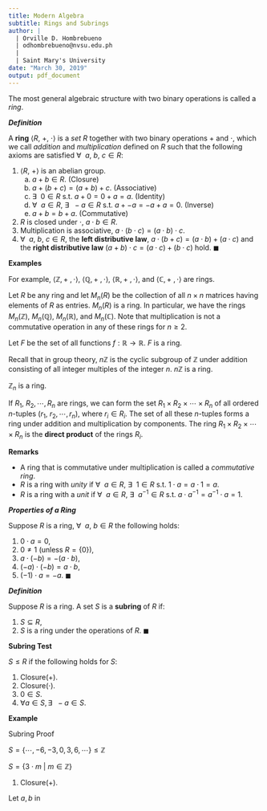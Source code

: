 ```yaml
---
title: Modern Algebra
subtitle: Rings and Subrings
author: |
  | Orville D. Hombrebueno
  | odhombrebueno@nvsu.edu.ph
  |
  | Saint Mary's University
date: "March 30, 2019"
output: pdf_document
---
```

The most general algebraic structure with two binary operations is called a *ring*.

***Definition***

A **ring** $\langle R,\:+,\:\cdot\rangle$ is a *set* $R$ together with two binary operations $+$ and $\cdot$, which we call *addition* and *multiplication* defined on $R$ such that the following axioms are satisfied $\forall \:\:a,\: b,\:c \in R$:

1. $\langle R,\:+\rangle$ is an abelian group.
    a. $a+b \in R$. (Closure)
    b. $a+(b+c)=(a+b)+c$. (Associative)
    c. $\exists \:\:0 \in R$ s.t. $a+0=0+a=a$. (Identity)
    d. $\forall \:\:a\in R,$ $\exists \:\:-a\in R$ s.t. $a+-a=-a+a=0$. (Inverse)
    e. $a+b=b+a$. (Commutative)
2. $R$ is closed under $\cdot$, $a \cdot b\in R$.
3. Multiplication is associative, $a\cdot(b\cdot c)=(a\cdot b)\cdot c$.
4. $\forall \:\:a,\:b,\:c\in R$, the **left distributive law**, $a\cdot(b+c)=(a\cdot b)+(a\cdot c)$ and the **right distributive law** $(a+b)\cdot c=(a\cdot c)+(b\cdot c)$ hold. $\blacksquare$

**Examples**

For example, $\langle\mathbb{Z},+\:,\cdot\rangle$, $\langle\mathbb{Q},+\:,\cdot\rangle$, $\langle\mathbb{R},+\:,\cdot\rangle$, and $\langle\mathbb{C},+\:,\cdot\rangle$ are rings. 

Let $R$ be any ring and let $M_{n}(R)$ be the collection of all $n\times n$ matrices having elements of $R$ as entries. $M_{n}(R)$ is a ring. In particular, we have the rings $M_{n}(\mathbb{Z})$, $M_{n}(\mathbb{Q})$, $M_{n}(\mathbb{R})$, and $M_{n}(\mathbb{C})$. Note that multiplication is not a commutative operation in any of these rings for $n\ge 2$.

Let $F$ be the set of all functions $f:\mathbb{R}\longrightarrow \mathbb{R}$. $F$ is a ring.

Recall that in group theory, $n\mathbb{Z}$ is the cyclic subgroup of $\mathbb{Z}$ under addition consisting of all integer multiples of the integer $n$. $n\mathbb{Z}$ is a ring.

$\mathbb{Z}_{n}$ is a ring.

If $R_{1},\: R_{2},\dotsb,R_{n}$ are rings, we can form the set $R_{1}\times R_{2}\times\dotsb\times R_{n}$ of all ordered $n$-tuples $(r_{1},\:r_{2},\dotsb,r_{n})$, where $r_{i}\in R_{i}$. The set of all these $n$-tuples forms a ring under addition and multiplication by components. The ring $R_{1}\times R_{2}\times\dotsb\times R_{n}$ is the **direct product** of the rings $R_{i}$.

**Remarks**

- A ring that is commutative under multiplication is called a *commutative ring*.
- $R$ is a ring with *unity* if $\forall \:\:a \in R$, $\exists\:\: 1\in R$  s.t. $1\cdot a=a\cdot 1=a$.
- $R$ is a ring with a *unit* if $\forall\:\:a \in R$, $\exists\:\: a^{-1}\in R$ s.t. $a\cdot a^{-1}=a^{-1}\cdot a=1$.

\clearpage

***Properties of a Ring***

Suppose $R$ is a ring, $\forall\:\:a,\: b \in R$ the following holds:

1. $0\cdot a=0$,
2. $0\ne 1$ (unless $R=\{0\}$),
3. $a\cdot (-b)=-(a\cdot b)$,
4. $(-a)\cdot (-b)=a\cdot b$,
5. $(-1)\cdot a=-a$. $\blacksquare$

***Definition***

Suppose $R$ is a ring. A set $S$ is a **subring** of $R$ if:

1. $S\subseteq R$,
2. $S$ is a ring under the operations of $R$. $\blacksquare$

**Subring Test**

$S\le R$ if the following holds for $S$:

1. Closure($+$).
2. Closure($\cdot$).
3. $0\in S$.
4. $\forall a \in S, \exists\:\: -a\in S$.

**Example**

Subring Proof

$S=\lbrace\dotsb,-6,-3,0,3,6,\dotsb\rbrace\le\mathbb{Z}$

$S=\lbrace 3\cdot m \:|\: m\in\mathbb{Z}\rbrace$

1. Closure($+$).

  Let $a, b$ in 


